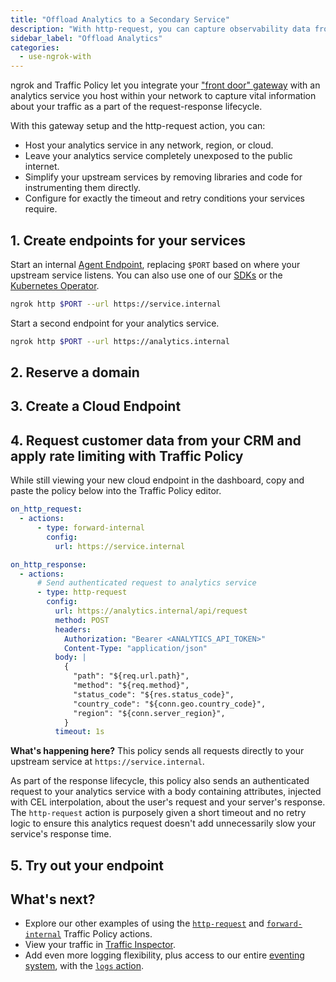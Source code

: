```yaml
---
title: "Offload Analytics to a Secondary Service"
description: "With http-request, you can capture observability data from your gateway and send it to a self-hosted analytics service securely and without instrumenting your code."
sidebar_label: "Offload Analytics"
categories:
  - use-ngrok-with
---
```



ngrok and Traffic Policy let you integrate your ["front door" gateway](/docs/universal-gateway/examples/front-door-pattern) with an analytics service you host within your network to capture vital information about your traffic as a part of the request-response lifecycle.

With this gateway setup and the http-request action, you can:

- Host your analytics service in any network, region, or cloud.
- Leave your analytics service completely unexposed to the public internet.
- Simplify your upstream services by removing libraries and code for instrumenting them directly.
- Configure for exactly the timeout and retry conditions your services require.

## 1. Create endpoints for your services

Start an internal [Agent Endpoint](/docs/universal-gateway/agent-endpoints/), replacing `$PORT` based on where your upstream service listens.
You can also use one of our [SDKs](/docs/agent-sdks) or the [Kubernetes Operator](/docs/k8s).

```bash
ngrok http $PORT --url https://service.internal
```

Start a second endpoint for your analytics service.

```bash
ngrok http $PORT --url https://analytics.internal
```

## 2. Reserve a domain

<ReserveDomain />

## 3. Create a Cloud Endpoint

<CloudEndpoint />

## 4. Request customer data from your CRM and apply rate limiting with Traffic Policy

While still viewing your new cloud endpoint in the dashboard, copy and paste the policy below into the Traffic Policy editor.

```yaml
on_http_request:
  - actions:
      - type: forward-internal
        config:
          url: https://service.internal

on_http_response:
  - actions:
      # Send authenticated request to analytics service
      - type: http-request
        config:
          url: https://analytics.internal/api/request
          method: POST
          headers:
            Authorization: "Bearer <ANALYTICS_API_TOKEN>"
            Content-Type: "application/json"
          body: |
            {
              "path": "${req.url.path}",
              "method": "${req.method}",
              "status_code": "${res.status_code}",
              "country_code": "${conn.geo.country_code}",
              "region": "${conn.server_region}",
            }
          timeout: 1s
```

**What's happening here?** This policy sends all requests directly to your upstream service at `https://service.internal`.

As part of the response lifecycle, this policy also sends an authenticated request to your analytics service with a body containing attributes, injected with CEL interpolation, about the user's request and your server's response.
The `http-request` action is purposely given a short timeout and no retry logic to ensure this analytics request doesn't add unnecessarily slow your service's response time.

## 5. Try out your endpoint

<TryOut />

## What's next?

- Explore our other examples of using the [`http-request`](/docs/traffic-policy/actions/http-request/#examples) and [`forward-internal`](/docs/traffic-policy/actions/forward-internal/#examples) Traffic Policy actions.
- View your traffic in [Traffic Inspector](https://dashboard.ngrok.com/traffic-inspector).
- Add even more logging flexibility, plus access to our entire [eventing system](/docs/obs/), with the [`logs` action](/docs/traffic-policy/actions/log/).

<Back />
